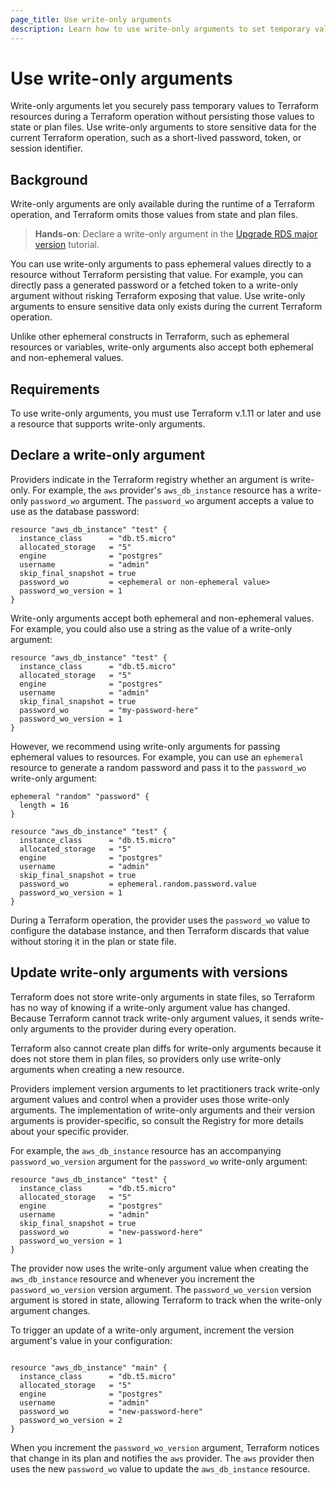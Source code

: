 ```yaml
---
page_title: Use write-only arguments
description: Learn how to use write-only arguments to set temporary values that are not stored in Terraform's state or plan files.
---
```


# Use write-only arguments

Write-only arguments let you securely pass temporary values to Terraform resources during a Terraform operation without persisting those values to state or plan files. Use write-only arguments to store sensitive data for the current Terraform operation, such as a short-lived password, token, or session identifier. 

## Background

Write-only arguments are only available during the runtime of a Terraform operation, and Terraform omits those values from state and plan files.

> **Hands-on**: Declare a write-only argument in the [Upgrade RDS major version](/terraform/tutorials/aws/rds-upgrade) tutorial.

You can use write-only arguments to pass ephemeral values directly to a resource without Terraform persisting that value. For example, you can directly pass a generated password or a fetched token to a write-only argument without risking Terraform exposing that value. Use write-only arguments to ensure sensitive data only exists during the current Terraform operation.

Unlike other ephemeral constructs in Terraform, such as ephemeral resources or variables, write-only arguments also accept both ephemeral and non-ephemeral values.

## Requirements

To use write-only arguments, you must use Terraform v.1.11 or later and use a resource that supports write-only arguments.

## Declare a write-only argument

Providers indicate in the Terraform registry whether an argument is write-only. For example, the `aws` provider's `aws_db_instance` resource has a write-only `password_wo` argument. The `password_wo` argument accepts a value to use as the database password:

<CodeBlockConfig highlight="7">

```hcl
resource "aws_db_instance" "test" {
  instance_class      = "db.t5.micro"
  allocated_storage   = "5"
  engine              = "postgres"
  username            = "admin"
  skip_final_snapshot = true
  password_wo         = <ephemeral or non-ephemeral value>
  password_wo_version = 1
}
```

</CodeBlockConfig>

Write-only arguments accept both ephemeral and non-ephemeral values. For example, you could also use a string as the value of a write-only argument:

```hcl
resource "aws_db_instance" "test" {
  instance_class      = "db.t5.micro"
  allocated_storage   = "5"
  engine              = "postgres"
  username            = "admin"
  skip_final_snapshot = true
  password_wo         = "my-password-here"
  password_wo_version = 1
}
```

However, we recommend using write-only arguments for passing ephemeral values to resources. For example, you can use an `ephemeral` resource to generate a random password and pass it to the `password_wo` write-only argument:

<CodeBlockConfig highlight="11">

```hcl
ephemeral "random" "password" {
  length = 16
}

resource "aws_db_instance" "test" {
  instance_class      = "db.t5.micro"
  allocated_storage   = "5"
  engine              = "postgres"
  username            = "admin"
  skip_final_snapshot = true
  password_wo         = ephemeral.random.password.value
  password_wo_version = 1
}
```

</CodeBlockConfig>

During a Terraform operation, the provider uses the `password_wo` value to configure the database instance, and then Terraform discards that value without storing it in the plan or state file. 

## Update write-only arguments with versions

Terraform does not store write-only arguments in state files, so Terraform has no way of knowing if a write-only argument value has changed. Because Terraform cannot track write-only argument values, it sends write-only arguments to the provider during every operation.

Terraform also cannot create plan diffs for write-only arguments because it does not store them in plan files, so providers only use write-only arguments when creating a new resource.

Providers implement version arguments to let practitioners track write-only argument values and control when a provider uses those write-only arguments. The implementation of write-only arguments and their version arguments is provider-specific, so consult the Registry for more details about your specific provider.

For example, the `aws_db_instance` resource has an accompanying `password_wo_version` argument for the `password_wo` write-only argument:

<CodeBlockConfig highlight="11-12">

```hcl
resource "aws_db_instance" "test" {
  instance_class      = "db.t5.micro"
  allocated_storage   = "5"
  engine              = "postgres"
  username            = "admin"
  skip_final_snapshot = true
  password_wo         = "new-password-here"
  password_wo_version = 1
}
```

</CodeBlockConfig>

The provider now uses the write-only argument value when creating the `aws_db_instance` resource and whenever you increment the `password_wo_version` version argument. The `password_wo_version` version argument is stored in state, allowing Terraform to track when the write-only argument changes.

To trigger an update of a write-only argument, increment the version argument's value in your configuration:

```hcl

resource "aws_db_instance" "main" {
  instance_class      = "db.t5.micro"
  allocated_storage   = "5"
  engine              = "postgres"
  username            = "admin"
  password_wo         = "new-password-here"
  password_wo_version = 2
}
```

When you increment the `password_wo_version` argument, Terraform notices that change in its plan and notifies the `aws` provider. The `aws` provider then uses the new `password_wo` value to update the `aws_db_instance` resource.

<!--- TODO: add Vault example once the provider supports write-only args --->


